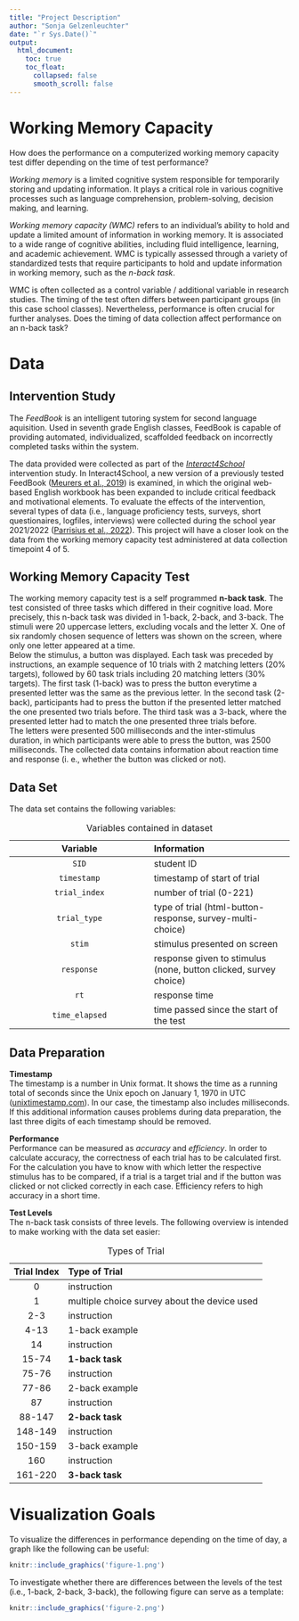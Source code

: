```yaml
---
title: "Project Description"
author: "Sonja Gelzenleuchter"
date: "`r Sys.Date()`"
output: 
  html_document:
    toc: true
    toc_float:
      collapsed: false
      smooth_scroll: false
---
```


# Working Memory Capacity  

How does the performance on a computerized working memory capacity test differ depending on the time of test performance?   

*Working memory* is a limited cognitive system responsible for temporarily storing and updating information. It plays a critical role in various cognitive processes such as language comprehension, problem-solving, decision making, and learning.    

*Working memory capacity (WMC)* refers to an individual's ability to hold and update a limited amount of information in working memory. It is associated to a wide range of cognitive abilities, including fluid intelligence, learning, and academic achievement. WMC is typically assessed through a variety of standardized tests that require participants to hold and update information in working memory, such as the *n-back task*.   

WMC is often collected as a control variable / additional variable in research studies. The timing of the test often differs between participant groups (in this case school classes). Nevertheless, performance is often crucial for further analyses. Does the timing of data collection affect performance on an n-back task?

# Data

## Intervention Study

The *FeedBook* is an intelligent tutoring system for second language aquisition. Used in seventh grade English classes, FeedBook is capable of providing automated, individualized, scaffolded feedback on incorrectly completed tasks within the system.   

The data provided were collected as part of the [*Interact4School*](https://interact4school.de/) intervention study. In Interact4School, a new version of a previously tested FeedBook ([Meurers et al., 2019](https://doi.org/10.1017/S0267190519000126)) is examined, in which the original web-based English workbook has been expanded to include critical feedback and motivational elements. To evaluate the effects of the intervention, several types of data (i.e., language proficiency tests, surveys, short questionaires, logfiles, interviews) were collected during the school year 2021/2022 ([Parrisius et al., 2022](https://doi.org/10.23668/psycharchives.8152)). This project will have a closer look on the data from the working memory capacity test administered at data collection timepoint 4 of 5.   

## Working Memory Capacity Test

The working memory capacity test is a self programmed **n-back task**. The test consisted of three tasks which differed in their cognitive load. More precisely, this n-back task was divided in 1-back, 2-back, and 3-back. The stimuli were 20 uppercase letters, excluding vocals and the letter X. One of six randomly chosen sequence of letters was shown on the screen, where only one letter appeared at a time.   
Below the stimulus, a button was displayed. Each task was preceded by instructions, an example sequence of 10 trials with 2 matching letters (20% targets), followed by 60 task trials including 20 matching letters (30% targets). The first task (1-back) was to press the button everytime a presented letter was the same as the previous letter. In the second task (2-back), participants had to press the button if the presented letter matched the one presented two trials before. The third task was a 3-back, where the presented letter had to match the one presented three trials before.    
The letters were presented 500 milliseconds and the inter-stimulus duration, in which participants were able to press the button, was 2500 milliseconds. The collected data contains information about reaction time and response (i. e., whether the button was clicked or not).    

## Data Set

The data set contains the following variables:    

| Variable | Information |
| :--: | :--- |
| `SID` | student ID |
| `timestamp` | timestamp of start of trial |
| `trial_index` | number of trial (0-221) |
| `trial_type` | type of trial (html-button-response, survey-multi-choice) |
| `stim` | stimulus presented on screen |
| `response` | response given to stimulus (none, button clicked, survey choice) |
| `rt` | response time |
| `time_elapsed` | time passed since the start of the test |
: Variables contained in dataset

## Data Preparation

**Timestamp**   
The timestamp is a number in Unix format. It shows the time as a running total of seconds since the Unix epoch on January 1, 1970 in UTC ([unixtimestamp.com](https://www.unixtimestamp.com/)). In our case, the timestamp also includes milliseconds. If this additional information causes problems during data preparation, the last three digits of each timestamp should be removed.    

**Performance**   
Performance can be measured as *accuracy* and *efficiency*. In order to calculate accuracy, the correctness of each trial has to be calculated first. For the calculation you have to know with which letter the respective stimulus has to be compared, if a trial is a target trial and if the button was clicked or not clicked correctly in each case. Efficiency refers to high accuracy in a short time.   

**Test Levels**   
The n-back task consists of three levels. The following overview is intended to make working with the data set easier:

| Trial Index | Type of Trial |
| :--: | :--- |
| 0 | instruction |
| 1 | multiple choice survey about the device used |
| 2-3 | instruction |
| 4-13 | 1-back example |
| 14 | instruction |
| 15-74 | **1-back task** |
| 75-76 | instruction |
| 77-86 | 2-back example |
| 87 | instruction |
| 88-147 | **2-back task** |
| 148-149 | instruction |
| 150-159 | 3-back example |
| 160 | instruction |
| 161-220 | **3-back task** |
: Types of Trial

# Visualization Goals

To visualize the differences in performance depending on the time of day, a graph like the following can be useful:   

```r
knitr::include_graphics('figure-1.png')
```


To investigate whether there are differences between the levels of the test (i.e., 1-back, 2-back, 3-back), the following figure can serve as a template:   

```r
knitr::include_graphics('figure-2.png')
```   
